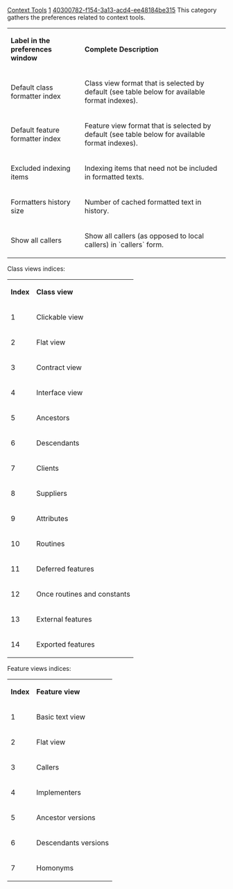 [[Property:title|Context Tools]]
[[Property:weight|1]]
[[Property:uuid|40300782-f154-3a13-acd4-ee48184be315]]
This category gathers the preferences related to context tools. 
{| border="1" 
|- 
| '''Label in the preferences window'''
| '''Complete Description'''
|- 
| Default class formatter index
| Class view format that is selected by default (see table below for available format indexes).
|- 
| Default feature formatter index
| Feature view format that is selected by default (see table below for available format indexes).
|- 
| Excluded indexing items
| Indexing items that need not be included in formatted texts.
|- 
| Formatters history size
| Number of cached formatted text in history.
|- 
| Show all callers
| Show all callers (as opposed to local callers) in `callers` form.
|}


Class views indices: 
{| border="1" 
|- 
| '''Index'''
| '''Class view'''
|- 
| 1
| Clickable view
|- 
| 2
| Flat view
|- 
| 3
| Contract view
|- 
| 4
| Interface view
|- 
| 5
| Ancestors
|- 
| 6
| Descendants
|- 
| 7
| Clients
|- 
| 8
| Suppliers
|- 
| 9
| Attributes
|- 
| 10
| Routines
|- 
| 11
| Deferred features
|- 
| 12
| Once routines and constants
|- 
| 13
| External features
|- 
| 14
| Exported features
|}


Feature views indices: 
{| border="1" 
|- 
| '''Index'''
| '''Feature view'''
|- 
| 1
| Basic text view
|- 
| 2
| Flat view
|- 
| 3
| Callers
|- 
| 4
| Implementers
|- 
| 5
| Ancestor versions
|- 
| 6
| Descendants versions
|- 
| 7
| Homonyms
|}


{{seealso|<br/>
[[EiffelStudio Tools Preferences|Preferences for other tools]]  }}




